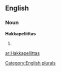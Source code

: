 ==English==

===Noun===
'''Hakkapeliittas'''

# {{plural of|[[Hakkapeliitta]]}}

[[Category:English plurals]]

[[ar:Hakkapeliittas]]